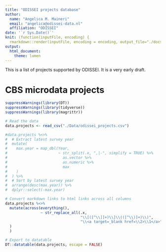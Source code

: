 ---
title: "ODISSEI projects database"
author: 
  name: "Angelica M. Maineri"
  email: "angelica@odissei-data.nl"
  affiliation: "ODISSEI"
date: '`r Sys.Date()`'
knit: (function(inputFile, encoding) {
  rmarkdown::render(inputFile, encoding = encoding, output_file="./docs/index.html") })
output: 
  html_document:
    theme: lumen
---

<!---
Many thanks to Raffaele Vacca https://github.com/raffaelevacca/Open-social-network-surveys/blob/main/network-surveys-software.Rmd
-->

<base target="_top"/>

This is a list of projects supported by ODISSEI. It is a very early draft. 

# CBS microdata projects

```{r, echo = FALSE, message = FALSE}
suppressWarnings(library(DT))
suppressWarnings(library(tidyverse))
suppressWarnings(library(magrittr))

# Read the data
data.projects <- read_csv("./Data/odissei_projects.csv")

#data.projects %<>%
#  # Extract latest survey year
#  mutate(
#    max.year = map_dbl(Year, 
#                       ~ str_split(.x, ",|-", simplify = TRUE) %>%
#                         as.vector %>%
#                         as.numeric %>%
#                         max
#    )
#  ) %>%
#  # Sort by latest survey year
#  arrange(desc(max.year)) %>%
#  dplyr::select(-max.year)

# Convert markdown links to html links across all columns
data.projects %<>%
  mutate(across(everything(),
                ~ str_replace_all(.x,
                                  "\\[([^\\]]+)\\]\\(([^\\)]+)\\)",
                                  "\\<a target=_blank href=\\2>\\1</a>")
  )
  )

# Export to datatable
DT::datatable(data.projects, escape = FALSE)
```
